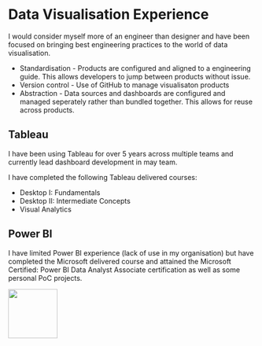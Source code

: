 # Data Visualisation Experience

I would consider myself more of an engineer than designer and have been focused on bringing best engineering practices to the world of data visualisation.

- Standardisation - Products are configured and aligned to a engineering guide. This allows developers to jump between products without issue.
- Version control - Use of GitHub to manage visualisaton products
- Abstraction - Data sources and dashboards are configured and managed seperately rather than bundled together. This allows for reuse across products.

## Tableau
I have been using Tableau for over 5 years across multiple teams and currently lead dashboard development in may team.

I have completed the following Tableau delivered courses:

- Desktop I: Fundamentals
- Desktop II: Intermediate Concepts
- Visual Analytics


## Power BI
I have limited Power BI experience (lack of use in my organisation) but have completed the Microsoft delivered course and attained the Microsoft Certified: Power BI Data Analyst Associate certification as well as some personal PoC projects.

![](./img/microsoft-certified-associate-badge.svg){width=100}